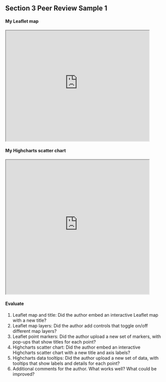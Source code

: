 ## Section 3 Peer Review Sample 1

#### My Leaflet map
<iframe src="https://datavizforall.github.io/leaflet-map-simple" width="90%" height=350></iframe>

#### My Highcharts scatter chart
<iframe src="https://datavizforall.github.io/highcharts-scatter-csv" width="90%" height=425></iframe>

#### Evaluate
1. Leaflet map and title: Did the author embed an interactive Leaflet map with a new title?
2. Leaflet map layers: Did the author add controls that toggle on/off different map layers?
3. Leaflet point markers: Did the author upload a new set of markers, with pop-ups that show titles for each point?
4. Highcharts scatter chart: Did the author embed an interactive Highcharts scatter chart with a new title and axis labels?
5. Highcharts data tooltips: Did the author upload a new set of data, with tooltips that show labels and details for each point?
6. Additional comments for the author. What works well? What could be improved?
